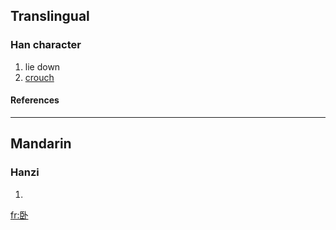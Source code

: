 {{see|臥}}

==Translingual==
===Han character===
{{Han char|rad=卜|as=06|sn=8|four=|canj=尸中卜 (SLY)}}
# lie down
# [[crouch]]
====References====
{{Han ref|kx=0158.221|dkj=02808|dj=1450.080|hdz=42801.020|uh=5367|ud=21351}}
----
==Mandarin==
===Hanzi===
{{cmn-hanzi|tra=臥|pin=[[wò]] (wo4)|wg=wo<sup>4</sup>}}
# {{defn|Mandarin}}

[[fr:卧]]